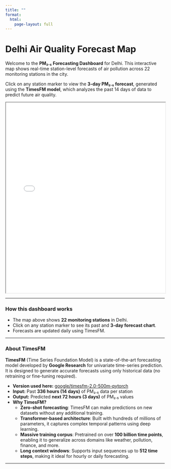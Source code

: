 ```yaml
---
title: ""
format:
  html:
    page-layout: full
---
```


# Delhi Air Quality Forecast Map

Welcome to the **PM₂.₅ Forecasting Dashboard** for Delhi. This interactive map shows real-time station-level forecasts of air pollution across 22 monitoring stations in the city.

Click on any station marker to view the **3-day PM₂.₅ forecast**, generated using the **TimesFM model**, which analyzes the past 14 days of data to predict future air quality.

<iframe src="delhi_light_map.html" width="100%" height="600px"></iframe>

---

### How this dashboard works

- The map above shows **22 monitoring stations** in Delhi.  
- Click on any station marker to see its past and **3-day forecast chart**.  
- Forecasts are updated daily using TimesFM.  

---

### About TimesFM

**TimesFM** (Time Series Foundation Model) is a state-of-the-art forecasting model developed by **Google Research** for univariate time-series prediction. It is designed to generate accurate forecasts using only historical data (no retraining or fine-tuning required).

- **Version used here:** [google/timesfm-2.0-500m-pytorch](https://huggingface.co/google/timesfm-2.0-500m-pytorch)  
- **Input:** Past **336 hours (14 days)** of PM₂.₅ data per station  
- **Output:** Predicted **next 72 hours (3 days)** of PM₂.₅ values  
- **Why TimesFM?**  
  - **Zero-shot forecasting**: TimesFM can make predictions on new datasets without any additional training.
  - **Transformer-based architecture**: Built with hundreds of millions of parameters, it captures complex temporal patterns using deep learning.
  - **Massive training corpus**: Pretrained on over **100 billion time points**, enabling it to generalize across domains like weather, pollution, finance, and more.
  - **Long context windows**: Supports input sequences up to **512 time steps**, making it ideal for hourly or daily forecasting.

---